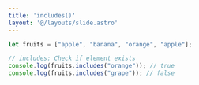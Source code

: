 ```yaml
---
title: 'includes()'
layout: '@/layouts/slide.astro'
---
```


```javascript
let fruits = ["apple", "banana", "orange", "apple"];

// includes: Check if element exists
console.log(fruits.includes("orange")); // true
console.log(fruits.includes("grape")); // false
```